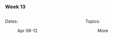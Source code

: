 ### Week 13

:::: {.columns}

::: {.column width="50%"}

Dates: 

: Apr 08-12

:::

::: {.column width="50%"}

Topics:

: More

:::

::::
